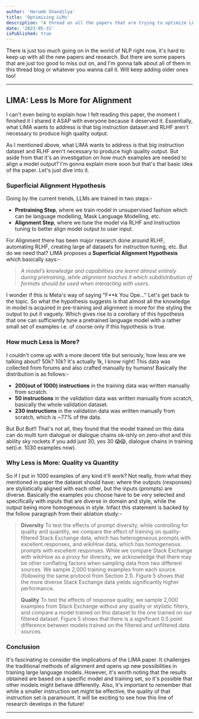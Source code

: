 ```yaml
---
author: 'Herumb Shandilya'
title: 'Optimizing LLMs'
description: "A thread on all the papers that are trying to optimize LLM training, inference, practices, etc. I'll keep adding more papers as I read them."
date: '2023-05-31'
isPublished: true
---
```


There is just too much going on in the world of NLP right now, it's hard to keep up with all the new papers and research. But there are some papers that are just too good to miss out on, and I'm gonna talk about all of them in this thread blog or whatever you wanna call it. Will keep adding older ones too!

***

## LIMA: Less Is More for Alignment
I can't even being to explain how I felt reading this paper, the moment I finished it I shared it ASAP with everyone because it deserved it. Essentially, what LIMA wants to address is that big instruction dataset and RLHF aren't necessary to produce high quality output. 

As I mentioned above, what LIMA wants to address is that big instruction dataset and RLHF aren't necessary to produce high quality output. But aside from that it's an investigation on how much examples are needed to align a model output? I'm gonna explain more soon but that's that basic idea of the paper. Let's just dive into it.

### Superficial Alignment Hypothesis

Going by the current trends, LLMs are trained in two steps:-

* **Pretraining Step**, where we train model in unsupervised fashion which can be language modelling, Mask Language Modelling, etc.
* **Alignment Step**, where we tune the model via RLHF and Instruction tuning to better align model output to user input.

For Alignment there has been major research done around RLHF, automating RLHF, creating large af datasets for instruction tuning, etc. But do we need that? LIMA proposes a **Superficial Alignment Hypothesis** which basically says:-

> *A model’s knowledge and capabilities are learnt almost entirely during pretraining, while alignment teaches it which subdistribution of formats should be used when interacting with users.*

I wonder if this is Meta's way of saying "F**k You Ope..." Let's get back to the topic. So what the hypothesis suggests is that almost all the knowledge in model is acquired in pre-training and alignment is more for the styling the output to put it vaguely. Which gives rise to a corollary of this hypothesis that one can sufficiently tune a pretrained language model with a rather small set of examples i.e. of course only if this hypothesis is true.

### How much Less is More?

I couldn't come up with a more decent title but seriously, how less are we talking about? 50k? 10k? It's actually 1k, I know right! This data was collected from forums and also crafted manually by humans! Basically the distribution is as follows:-

* **200(out of 1000) instructions** in the training data was written manually from scratch.
* **50 instructions** in the validation data was written manually from scratch, basically the whole validation dataset.
* **230 instructions** in the validation data was written manually from scratch, which is ~77% of the data.

But But But!! That's not all, they found that the model trained on this data can do multi turn dialogue or dialogue chains ok-ishly on zero-shot and this ability sky rockets if you add just 30, yes 30 😱😱, dialogue chains in training set(i.e. 1030 examples now).

### Why Less is More: Quality vs Quantity

So if I put in 1000 examples of any kind it'll work? Not really, from what they mentioned in paper the dataset should have: where the outputs (responses) are stylistically aligned with each other, but the inputs (prompts) are diverse. Basically the examples you choose have to be very selected and specifically with inputs that are diverse in domain and style, while the output being more homogenous in style. Infact this statement is backed by the follow paragraph from their ablation study:-

> **Diversity** To test the effects of prompt diversity, while controlling for quality and quantity, we compare the effect of training on quality-filtered Stack Exchange data, which has heterogeneous prompts with excellent responses, and wikiHow data, which has homogeneous prompts with excellent responses. While we compare Stack Exchange with wikiHow as a proxy for diversity, we acknowledge that there may be other conflating factors when sampling data from two different sources. We sample 2,000 training examples from each source (following the same protocol from Section 2.1). Figure 5 shows that the more diverse Stack Exchange data yields significantly higher performance. 
> 
> **Quality** To test the effects of response quality, we sample 2,000 examples from Stack Exchange without any quality or stylistic filters, and compare a model trained on this dataset to the one trained on our filtered dataset. Figure 5 shows that there is a significant 0.5 point difference between models trained on the filtered and unfiltered data sources.

### Conclusion

It's fascinating to consider the implications of the LIMA paper. It challenges the traditional methods of alignment and opens up new possibilities in training large language models. However, it's worth noting that the results obtained are based on a specific model and training set, so it's possible that other models might behave differently. Also, it's important to remember that while a smaller instruction set might be effective, the quality of that instruction set is paramount. It will be exciting to see how this line of research develops in the future!

***